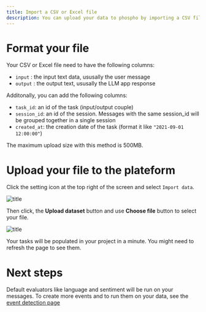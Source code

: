 ```yaml
---
title: Import a CSV or Excel file
description: You can upload your data to phospho by importing a CSV file or an Excel file
---
```


# Format your file

Your CSV or Excel file need to have the following columns:

- `input` : the input text data, ususally the user message
- `output` : the output text, ususally the LLM app response

Additonally, you can add the following columns:

- `task_id`: an id of the task (input/output couple)
- `session_id`: an id of the session. Messages with the same session_id will be grouped together in a single session
- `created_at`: the creation date of the task (format it like `"2021-09-01 12:00:00"`)

The maximum upload size with this method is 500MB.

# Upload your file to the plateform

Click the setting icon at the top right of the screen and select `Import data`.

![title](../images/import/import_data.png)

Then click, the **Upload dataset** button and use **Choose file** button to select your file.

![title](../images/import/start_sending_data.png)

Your tasks will be populated in your project in a minute. You might need to refresh the page to see them.

# Next steps

Default evaluators like language and sentiment will be run on your messages. To create more events and to run them on your data, see the [event detection page](/guides/events)
